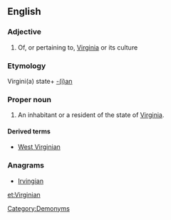 ==English==

===Adjective===
{{en-adj|-}}

# Of, or pertaining to, [[Virginia]] or its culture

===Etymology===
Virgini(a) state+ [[-ian|-(i)an]]
===Proper noun===
{{en-proper noun|Virginians}}
#An inhabitant or a resident of the state of [[Virginia]].

====Derived terms====
*[[West Virginian]]

===Anagrams===
* [[Irvingian#English|Irvingian]]

[[Category:Demonyms]]

[[et:Virginian]]